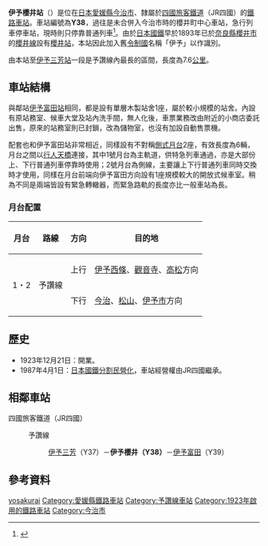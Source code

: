 {{NoteTA|1 = zh:伊予櫻井站; zh-cn:伊予樱井站; zh-tw:伊予櫻井車站; zh-hk:伊予櫻井站; }}
{{日本車站資訊
|公司色   = #1cadca
|文字色   =
|站名     = 伊予櫻井站
|pxl      = 
|圖片     = Iyo-Sakurai Station, ekisha-1.jpg
|圖片說明 = 站舍
|日文原名 = 伊予桜井
|平假名   = いよさくらい
|羅馬拼音 = Iyo-Sakurai
|前一站   = Y37 [[伊予三芳站|伊予三芳]]
|後一站   = [[伊予富田站|伊予富田]] Y39
|前一站距離 = 7.6
|後一站距離 = 3.8
|電報略號 = サク
|車站編號 = {{車站編號c|#fbaf18|Y38}}
|所屬公司 = [[四國旅客鐵道|四國旅客鐵道]]（JR四國）
|所屬路線 = {{Color|#fbaf18|■}}[[予讚線|予讚線]]
|距離     = 137.8
|起站     = [[高松站_(香川縣)|高松]]
|所在地   = [[愛媛縣|愛媛縣]][[今治市|今治市]]櫻井
|車站構造 = [[地面車站|地面車站]]
|月台配置 = 2面2線
|啟用年月日 = 1923年12月21日
|廢止年月日 =
|上下車人次 = 
|統計年度 = 
|備註     = 無人站
}}

'''伊予櫻井站'''（{{jpn|j=伊予桜井駅|hg=いよさくらいえき|rm=Iyosakurai eki|f=y}}）是位在[[日本|日本]][[愛媛縣|愛媛縣]][[今治市|今治市]]、隸屬於[[四國旅客鐵道|四國旅客鐵道]]（JR四國）的[[鐵路車站|鐵路車站]]。車站編號為'''Y38'''，過往是未合併入今治市時的櫻井町中心車站，急行列車停車站，現時則只停靠普通列車<ref>{{Cite web |url=http://www.shikoku.org.uk/JR/LINE/yosan/ST-SAKURAI.htm |title=非官方車站介紹。 |accessdate=2014-10-13 |archive-date=2015-09-24 |archive-url=https://web.archive.org/web/20150924101427/http://www.shikoku.org.uk/JR/LINE/yosan/ST-SAKURAI.htm |dead-url=no }}</ref>。由於[[日本國鐵|日本國鐵]]早於1893年已於[[奈良縣|奈良縣]][[櫻井市|櫻井市]]的[[櫻井線|櫻井線]]設有[[櫻井站_(奈良縣)|櫻井站]]，本站因此加入舊[[令制國|令制國]]名稱「伊予」以作識別。

由本站至[[伊予三芳站|伊予三芳站]]一段是予讚線內最長的區間，長度為7.6[[公里|公里]]。

==車站結構==
與鄰站[[伊予富田站|伊予富田站]]相同，都是設有單層木製站舍1座，屬於較小規模的站舍。內設有原站務室、候車大堂及站內洗手間，無人化後，車票業務改由附近的小商店委託出售，原來的站務室則已封鎖，改為儲物室，也沒有加設自動售票機。

配套也和伊予富田站非常相近，同樣設有不對稱[[側式月台|側式月台]]2座，有效長度為6輛，月台之間以[[行人天橋|行人天橋]]連接，其中1號月台為主軌道，供特急列車通過，亦是大部份上、下行普通列車停靠時使用；2號月台為側線，主要讓上下行普通列車同時交換時才使用，同樣在月台前端向伊予富田方向設有1座規模較大的開放式候車室。稍為不同是兩端皆設有緊急轉轍器，而緊急路軌的長度亦比一般車站為長。

===月台配置===
{| rules="rows" class="wikitable"
!月台<!-- 事業者側による呼称 --->!!路線!!方向!!目的地
|-
! rowspan=2 | 1・2
| rowspan=2 | {{color|#fbaf18|■}}予讚線
| style="text-align:center" | 上行
| [[伊予西條站|伊予西條]]、[[觀音寺站_(香川縣)|觀音寺]]、[[高松站_(香川縣)|高松]]方向
|-
| style="text-align:center" | 下行
| [[今治站|今治]]、[[松山站_(愛媛縣)|松山]]、[[伊予市站|伊予市]]方向
|}
==歷史==
*1923年12月21日：開業。
*1987年4月1日：[[日本國鐵分割民營化|日本國鐵分割民營化]]，車站經營權由JR四國繼承。

== 相鄰車站 ==
;四國旅客鐵道（JR四國）
:{{Color|#fbaf18|■}}予讚線
::[[伊予三芳站|伊予三芳]]（Y37）－'''伊予櫻井（Y38）'''－[[伊予富田站|伊予富田]]（Y39）

==參考資料==
{{reflist}}

{{Commonscat|Iyo-Sakurai Station}}

{{予讚線 (松山地區)}}

{{DEFAULTSORT:Iyo-Sakurai}}
[[Category:日本鐵路車站_I|yosakurai]]
[[Category:愛媛縣鐵路車站|Category:愛媛縣鐵路車站]]
[[Category:予讚線車站|Category:予讚線車站]]
[[Category:1923年啟用的鐵路車站|Category:1923年啟用的鐵路車站]]
[[Category:今治市|Category:今治市]]